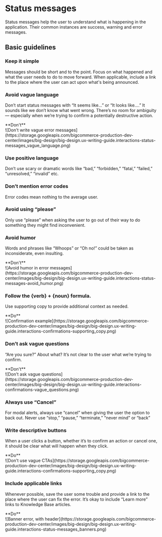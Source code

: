 
# Status messages

Status messages help the user to understand what is happening in the application. Their common instances are success, warning and error messages.

## Basic guidelines

### Keep it simple

Messages should be short and to the point. Focus on what happened and what the user needs to do to move forward. When applicable, include a link to the place where the user can act upon what's being announced.

### Avoid vague language

Don’t start status messages with “It seems like…” or “It looks like….” It sounds like we don’t know what went wrong. There’s no room for ambiguity — especially when we’re trying to confirm a potentially destructive action.

<Donts>
  <div className="hidden">**Don't**</div>
  <div className="flex items-center justify-center">
    ![Don't write vague error
    messages](https://storage.googleapis.com/bigcommerce-production-dev-center/images/big-design/big-design.ux-writing-guide.interactions-status-messages_vague_language.png)
  </div>
</Donts>

### Use positive language

Don’t use scary or dramatic words like “bad,” “forbidden,” “fatal,” “failed,” “unresolved,” “invalid” etc.

### Don’t mention error codes

Error codes mean nothing to the average user.

### Avoid using “please”

Only use “please” when asking the user to go out of their way to do something they might find inconvenient.

### Avoid humor

Words and phrases like “Whoops” or “Oh no!” could be taken as inconsiderate, even insulting.

<Donts>
  <div className="hidden">**Don't**</div>
  <div className="flex items-center justify-center">
    ![Avoid humor in error
    messages](https://storage.googleapis.com/bigcommerce-production-dev-center/images/big-design/big-design.ux-writing-guide.interactions-status-messages-avoid_humor.png)
  </div>
</Donts>

### Follow the &#123;verb&#125; + &#123;noun&#125; formula.

Use supporting copy to provide additional context as needed.

<Dos>
  <div className="hidden">**Do**</div>
  <div className="flex items-center justify-center">
    ![Confirmation
    example](https://storage.googleapis.com/bigcommerce-production-dev-center/images/big-design/big-design.ux-writing-guide.interactions-confirmations-supporting_copy.png)
  </div>
</Dos>

### Don’t ask vague questions

“Are you sure?” About what? It’s not clear to the user what we’re trying to confirm.

<Donts>
  <div className="hidden">**Don't**</div>
  <div className="flex items-center justify-center">
    ![Don't ask vague
    questions](https://storage.googleapis.com/bigcommerce-production-dev-center/images/big-design/big-design.ux-writing-guide.interactions-confirmations-vague_questions.png)
  </div>
</Donts>

### Always use “Cancel”

For modal alerts, always use “cancel” when giving the user the option to back out. Never use “stop,” “pause,” “terminate,” “never mind” or “back”

### Write descriptive buttons

When a user clicks a button, whether it’s to confirm an action or cancel one, it should be clear what will happen when they click.

<Dos>
  <div className="hidden">**Do**</div>
  <div className="flex items-center justify-center">
    ![Don't use vague
    CTAs](https://storage.googleapis.com/bigcommerce-production-dev-center/images/big-design/big-design.ux-writing-guide.interactions-confirmations-supporting_copy.png)
  </div>
</Dos>

### Include applicable links

Whenever possible, save the user some trouble and provide a link to the place where the user can fix the error. It’s okay to include “Learn more” links to Knowledge Base articles.

<Dos>
  <div className="hidden">**Do**</div>
  <div className="flex items-center justify-center">
    ![Banner error, with
    header](https://storage.googleapis.com/bigcommerce-production-dev-center/images/big-design/big-design.ux-writing-guide.interactions-status-messages_banners.png)
  </div>
</Dos>

